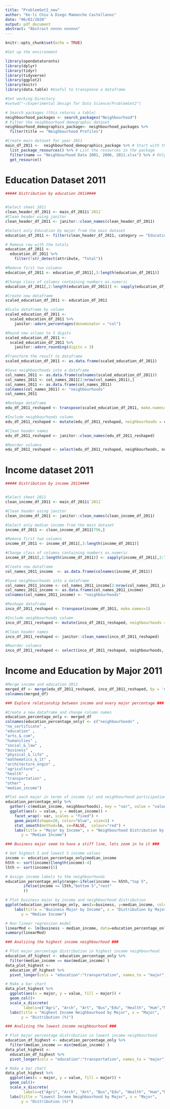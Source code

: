 ---
title: "ProblemSet2_new"
author: "Ke-li Chiu & Diego Mamanche Castellanos"
date: "06/02/2020"
output: pdf_document
abstract: "Abstract nnnnn nnnnnn"
---

```{r setup, include=FALSE}
knitr::opts_chunk$set(echo = TRUE)
```

```{r echo=FALSE, include=FALSE, message=FALSE}
#Set up the environment

library(opendatatoronto)
library(dplyr)
library(tidyr)
library(tidyverse)
library(ggplot2)
library(knitr)
library(data.table) #Useful to transponse a dataframe

```


```{r echo=FALSE, include=FALSE, message=FALSE}
#Set working Directory
#setwd("~/Experimental Design for Data Science/ProblemSet2")

# Search packages (this returns a table)
neighbourhood_packages <- search_packages("Neighbourhood")
# Filter the neighbourhood demographic dataset
neighbourhood_demographics_package<- neighbourhood_packages %>%
  filter(title == "Neighbourhood Profiles")

#Create main dataset for year 2011 
main_df_2011 <-  neighbourhood_demographics_package %>% # Start with the package 
  list_package_resources() %>% # List the resources in the package
  filter(name == "Neighbourhood Data 2001, 2006, 2011.xlsx") %>% # Only keep the resource we want 
  get_resource()
```


# Education Dataset 2011

```{r echo=FALSE, include=FALSE, message=FALSE}
##### Distribution by education 2011####


#Select sheet 2011
clean_header_df_2011 <- main_df_2011$`2011`
#Clean header using janitor
clean_header_df_2011 <- janitor::clean_names(clean_header_df_2011)

#Select only Education by major from the main dataset 
education_df_2011 <- filter(clean_header_df_2011, category == "Education" & topic == "Major field of study - Classification of Instructional Programs (CIP)")

# Remove row with the totals 
education_df_2011 <-
  education_df_2011 %>% 
    filter(!str_detect(attribute, "Total"))

#Remove first two columns 
education_df_2011 <- education_df_2011[,3:length(education_df_2011)]

#Change class of columns containing numbers as.numeric 
education_df_2011[,2:length(education_df_2011)] <- sapply(education_df_2011[,2:length(education_df_2011)], function(x) as.numeric(x))

```
```{r echo=FALSE, include=FALSE, message=FALSE}
#Create new dataframe
scaled_education_df_2011 <- education_df_2011

#Scale dataframe by column
scaled_education_df_2011 <-
  scaled_education_df_2011 %>%
    janitor::adorn_percentages(denominator = "col")

#Round new sclaes to 3 digits
scaled_education_df_2011 <-
  scaled_education_df_2011 %>%
    janitor::adorn_rounding(digits = 3)

#Transform the result to dataframe
scaled_education_df_2011 <- as.data.frame(scaled_education_df_2011)
```
```{r echo=FALSE, include=FALSE, message=FALSE}
#Save neighbourhoods into a dataframe
col_names_2011 <- as.data.frame(colnames(scaled_education_df_2011))
col_names_2011 <- col_names_2011[2:nrow(col_names_2011),]
col_names_2011 <- as.data.frame(col_names_2011)
colnames(col_names_2011) <- "neighbourhoods"
col_names_2011

#Reshape dataframe
edu_df_2011_reshaped <- transpose(scaled_education_df_2011, make.names=1)

#Include neighbourhoods column
edu_df_2011_reshaped <- mutate(edu_df_2011_reshaped, neighbourhoods = col_names_2011$neighbourhoods)

#Clean header names
edu_df_2011_reshaped <- janitor::clean_names(edu_df_2011_reshaped)

#Reorder columns
edu_df_2011_reshaped <- select(edu_df_2011_reshaped, neighbourhoods, no_postsecondary_certificate_diploma_or_degree:other_fields_of_study)
```

# Income dataset 2011

```{r echo=FALSE, include=FALSE, message=FALSE}
##### Distribution by income 2011####


#Select sheet 2011
clean_income_df_2011 <- main_df_2011$`2011`

#Clean header using janitor
clean_income_df_2011 <- janitor::clean_names(clean_income_df_2011)

#Select only median income from the main dataset 
income_df_2011 <- clean_income_df_2011[756,]

#Remove first two columns 
income_df_2011 <- income_df_2011[,3:length(income_df_2011)]

#Change class of columns containing numbers as.numeric 
income_df_2011[,2:length(income_df_2011)] <- sapply(income_df_2011[,2:length(income_df_2011)], function(x) as.numeric(x))

```
```{r echo=FALSE, include=FALSE, message=FALSE}
#Create new dataframe
col_names_2011_income  <- as.data.frame(colnames(income_df_2011))

#Save neighbourhoods into a dataframe
col_names_2011_income <- col_names_2011_income[2:nrow(col_names_2011_income),]
col_names_2011_income <- as.data.frame(col_names_2011_income)
colnames(col_names_2011_income) <- "neighbourhoods"

#Reshape dataframe
inco_df_2011_reshaped <- transpose(income_df_2011, make.names=1)

#Include neighbourhoods column
inco_df_2011_reshaped <- mutate(inco_df_2011_reshaped, neighbourhoods = col_names_2011_income$neighbourhoods)

#Clean header names
inco_df_2011_reshaped <- janitor::clean_names(inco_df_2011_reshaped)

#Reorder columns
inco_df_2011_reshaped <- select(inco_df_2011_reshaped, neighbourhoods, median_household_total_income)

```

# Income and Education by Major 2011

```{r echo=FALSE, include=FALSE, message=FALSE}
#Merge income and education 2011
merged_df <- merge(edu_df_2011_reshaped, inco_df_2011_reshaped, by = 'neighbourhoods')
colnames(merged_df)
```
```{r echo=FALSE, include=TRUE, message=FALSE}
### Explore relationship between income and every major percentage ###

#Create a new dataframe and change column names
education_percentage_only <- merged_df
colnames(education_percentage_only) <- c("neighbourhoods" ,
"no_certificate" ,
"education" ,
"arts_&_com",
"humanities" ,
"social_&_law" ,
"business" ,
"physical_&_life" ,
"mathematics_&_it" ,
"architecture_engin" ,
"agriculture" ,
"health" ,
"transportation" ,
"other" ,
"median_income")

#Plot each major in terms of income (y) and neighbourhood participation in each major (x)
education_percentage_only %>%
  gather(-c(median_income, neighbourhoods), key = "var", value = "value") %>% 
  ggplot(aes(x = value, y = median_income)) +
    facet_wrap(~ var, scales = "fixed") +
    geom_point(shape=20, color="blue", size=1) +
    stat_smooth(method=lm, se=FALSE,  colour="red") +
    labs(title = "Major by Income", x = "Neighbourhood Distribution by Major (%)", 
       y = "Median Income")
```

```{r echo=FALSE, include=TRUE, message=FALSE}
### Business major seem to have a stiff line, lets zoom in to it ###

# Get highest 5 and lowest 5 income values
income <- education_percentage_only$median_income
h5th <- sort(income)[length(income)-4]
l5th <- sort(income)[5]

# Assign income labels to the neighbourhoods
education_percentage_only$range<-ifelse(income >= h5th,"top 5",
		ifelse(income <= l5th,"bottom 5","rest"
		))

# Plot business major by income and neighbourhood distribution
ggplot(education_percentage_only, aes(x=business, y=median_income, color=range)) +        geom_point() + 
    labs(title = "Business Major by Income", x = "Distribution by Major (%)", 
       y = "Median Income")

# Run linear regression model
linearMod <- lm(business ~ median_income, data=education_percentage_only)
summary(linearMod)
```


```{r echo=FALSE, include=TRUE, message=FALSE}
### Analizing the highest income neighbourhood ###

# Plot major percentage distribution in highest income neighbourhood
education_df_highest <- education_percentage_only %>%
  filter(median_income == max(median_income) )
data_plot_highest <- 
  education_df_highest %>% 
  pivot_longer(cols = "education":"transportation", names_to = "major")

# Make a bar chart
data_plot_highest %>% 
  ggplot(aes(x = major, y = value, fill = major)) +
  geom_col()+
  scale_x_discrete(
        labels=c("Agri", "Arch", "Art", "Bus","Edu", "Health", "Hum","Math", "Phys","Social", "Tran"))+
  labs(title = "Highest Income Neighbourhood by Major", x = "Major", 
       y = "Distribution (%)")
```

```{r echo=FALSE, include=TRUE, message=FALSE}
### Analizing the lowest income neighbourhood ###

# Plot major percentage distribution in lowest income neighbourhood
education_df_highest <- education_percentage_only %>%
  filter(median_income == min(median_income) )
data_plot_highest <- 
  education_df_highest %>% 
  pivot_longer(cols = "education":"transportation", names_to = "major")

# Make a bar chart
data_plot_highest %>% 
  ggplot(aes(x = major, y = value, fill = major)) +
  geom_col()+
  scale_x_discrete(
        labels=c("Agri", "Arch", "Art", "Bus","Edu", "Health", "Hum","Math", "Phys","Social", "Tran"))+
  labs(title = "Lowest Income Neighbourhood by Major", x = "Major", 
       y = "Distribution (%)")
```

